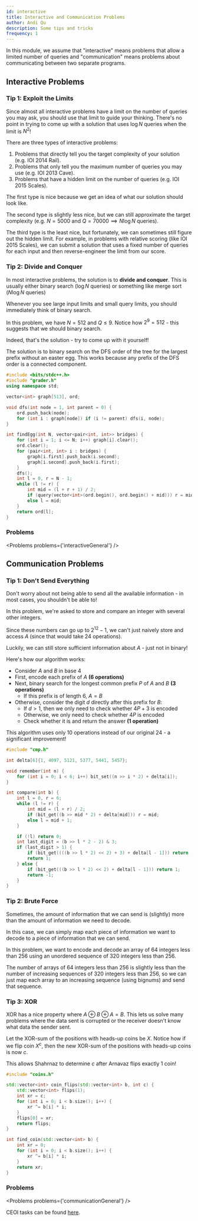 ```yaml
---
id: interactive
title: Interactive and Communication Problems
author: Andi Qu
description: Some tips and tricks
frequency: 1
---
```


In this module, we assume that "interactive" means problems that allow a limited
number of queries and "communication" means problems about communicating between
two separate programs.

## Interactive Problems

### Tip 1: Exploit the Limits

Since almost all interactive problems have a limit on the number of queries you
may ask, you should use that limit to guide your thinking. There's no point in
trying to come up with a solution that uses $\log N$ queries when the limit is
$N^2$!

There are three types of interactive problems:

1. Problems that directly tell you the target complexity of your solution (e.g.
   IOI 2014 Rail).
2. Problems that only tell you the maximum number of queries you may use (e.g.
   IOI 2013 Cave).
3. Problems that have a hidden limit on the number of queries (e.g. IOI 2015
   Scales).

The first type is nice because we get an idea of what our solution should look
like.

The second type is slightly less nice, but we can still approximate the target
complexity (e.g. $N = 5000$ and $Q = 70000 \implies N \log N$ queries).

The third type is the least nice, but fortunately, we can sometimes still figure
out the hidden limit. For example, in problems with relative scoring (like IOI
2015 Scales), we can submit a solution that uses a fixed number of queries for
each input and then reverse-engineer the limit from our score.

### Tip 2: Divide and Conquer

In most interactive problems, the solution is to **divide and conquer**. This is
usually either binary search ($\log N$ queries) or something like merge sort
($N \log N$ queries)

Whenever you see large input limits and small query limits, you should
immediately think of binary search.

<FocusProblem problem="interactiveDnC" />

In this problem, we have $N = 512$ and $Q \leq 9$. Notice how $2^9 = 512$ - this
suggests that we should binary search.

Indeed, that's the solution - try to come up with it yourself!

<Spoiler title="Solution">

The solution is to binary search on the DFS order of the tree for the largest
prefix without an easter egg. This works because any prefix of the DFS order is
a connected component.

```cpp
#include <bits/stdc++.h>
#include "grader.h"
using namespace std;

vector<int> graph[513], ord;

void dfs(int node = 1, int parent = 0) {
	ord.push_back(node);
	for (int i : graph[node]) if (i != parent) dfs(i, node);
}

int findEgg(int N, vector<pair<int, int>> bridges) {
	for (int i = 1; i <= N; i++) graph[i].clear();
	ord.clear();
	for (pair<int, int> i : bridges) {
		graph[i.first].push_back(i.second);
		graph[i.second].push_back(i.first);
	}
	dfs();
	int l = 0, r = N - 1;
	while (l != r) {
		int mid = (l + r + 1) / 2;
		if (query(vector<int>(ord.begin(), ord.begin() + mid))) r = mid - 1;
		else l = mid;
	}
	return ord[l];
}
```

</Spoiler>

### Problems

<Problems problems={'interactiveGeneral'} />

## Communication Problems

### Tip 1: Don't Send Everything

Don't worry about not being able to send all the available information - in most
cases, you shouldn't be able to!

<FocusProblem problem="communicationCareLess" />

In this problem, we're asked to store and compare an integer with several other
integers.

Since these numbers can go up to $2^{12} - 1$, we can't just naively store and
access $A$ (since that would take 24 operations).

Luckily, we can still store sufficient information about $A$ - just not in
binary!

<Spoiler title="Solution">

Here's how our algorithm works:

- Consider $A$ and $B$ in base 4
- First, encode each prefix of $A$ **(6 operations)**
- Next, binary search for the longest common prefix $P$ of $A$ and $B$ **(3
  operations)**
  - If this prefix is of length 6, $A = B$
- Otherwise, consider the digit $d$ directly after this prefix for $B$:
  - If $d > 1$, then we only need to check whether $4P + 3$ is encoded
  - Otherwise, we only need to check whether $4P$ is encoded
  - Check whether it is and return the answer **(1 operation)**

This algorithm uses only 10 operations instead of our original 24 - a
significant improvement!

```cpp
#include "cmp.h"

int delta[6]{1, 4097, 5121, 5377, 5441, 5457};

void remember(int n) {
	for (int i = 0; i < 6; i++) bit_set((n >> i * 2) + delta[i]);
}

int compare(int b) {
	int l = 0, r = 6;
	while (l != r) {
		int mid = (l + r) / 2;
		if (bit_get((b >> mid * 2) + delta[mid])) r = mid;
		else l = mid + 1;
	}

	if (!l) return 0;
	int last_digit = (b >> l * 2 - 2) & 3;
	if (last_digit > 1) {
		if (bit_get((((b >> l * 2) << 2) + 3) + delta[l - 1])) return -1;
		return 1;
	} else {
		if (bit_get(((b >> l * 2) << 2) + delta[l - 1])) return 1;
		return -1;
	}
}
```

</Spoiler>

### Tip 2: Brute Force

Sometimes, the amount of information that we can send is (slightly) more than
the amount of information we need to decode.

In this case, we can simply map each piece of information we want to decode to a
piece of information that we can send.

<FocusProblem problem="communicationPermutations" />

In this problem, we want to encode and decode an array of 64 integers less than
256 using an unordered sequence of 320 integers less than 256.

The number of arrays of 64 integers less than 256 is slightly less than the
number of increasing sequences of 320 integers less than 256, so we can just map
each array to an increasing sequence (using bignums) and send that sequence.

### Tip 3: XOR

XOR has a nice property where $A \oplus B \oplus A = B$. This lets us solve many
problems where the data sent is corrupted or the receiver doesn't know what data
the sender sent.

<FocusProblem problem="communicationXOR" />

<Spoiler title="Solution">

Let the XOR-sum of the positions with heads-up coins be $X$. Notice how if we
flip coin $X ^ c$, then the new XOR-sum of the positions with heads-up coins is
now $c$.

This allows Shahrnaz to determine $c$ after Arnavaz flips exactly 1 coin!

```cpp
#include "coins.h"

std::vector<int> coin_flips(std::vector<int> b, int c) {
	std::vector<int> flips(1);
	int xr = c;
	for (int i = 0; i < b.size(); i++) {
		xr ^= b[i] * i;
	}
	flips[0] = xr;
	return flips;
}

int find_coin(std::vector<int> b) {
	int xr = 0;
	for (int i = 0; i < b.size(); i++) {
		xr ^= b[i] * i;
	}
	return xr;
}
```

</Spoiler>

### Problems

<Problems problems={'communicationGeneral'} />

CEOI tasks can be found [here](http://ceoi.inf.elte.hu/tasks-archive/).
